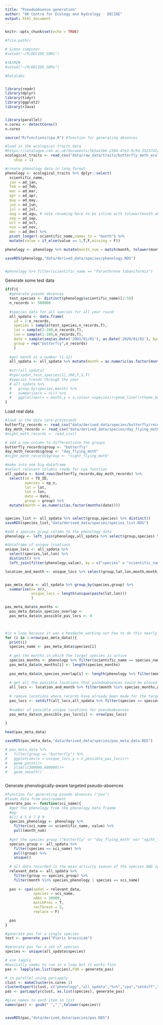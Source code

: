 ```yaml
---
title: "Pseudoabsence generation"
author: "UK Centre for Ecology and Hydrology - DECIDE"
output: html_document
---
```


```r
knitr::opts_chunk$set(echo = TRUE)
```


```r
#file.path()

# Simon computer
#setwd("~/R/DECIDE_SDMs")

#JASMIN
#setwd("~/R/DECIDE_SDMs")

#Datalabs


library(readr)
library(dplyr)
library(tidyr)
library(ggplot2)
library(rJava)


library(parallel)
n.cores <- detectCores()
n.cores

source("R/functions/cpa.R") #function for generating absences


```

```r
#load in the ecological traits data
#https://catalogue.ceh.ac.uk/documents/5b5a13b6-2304-47e3-9c9d-35237d1232c6
ecological_traits <- read_csv("data/raw_data/traits/butterfly_moth_ecological_traits.csv", 
    skip = 1)

#create phenology data in long format
phenology <- ecological_traits %>% dplyr::select(
  scientific_name,
  jan = ad_jan,
  feb = ad_feb,
  mar = ad_mar,
  apr = ad_apr,
  may = ad_may,
  jun = ad_jun,
  jul = ad_jul,
  aug = ad_agu, # note renaming here to be inline with tolower(month.abb)
  sep = ad_sep,
  oct = ad_oct,
  nov = ad_nov,
  dec = ad_dec) %>% 
  pivot_longer(-scientific_name,names_to = "month") %>%
  mutate(value = if_else(value == 1,T,F,missing = F))

phenology <- phenology %>% mutate(month_num = match(month, tolower(month.abb)))

saveRDS(phenology,"data/derived_data/species/phenology.RDS")


#phenology %>% filter(scientific_name == "Paranthrene tabaniformis")


```


Generate some test data

```r
if(F){
  #generate pseudo absences
  test_species <- distinct(phenology$scientific_name)[1:50]
  n_records <- 500000
  
  #species data for all species for all year round
  all_spdata <- data.frame(
    id = 1:n_records,
    species = sample(test_species,n_records,T),
    lat = sample(1:100,n_records,T),
    lon = sample(1:100,n_records,T),
    date = sample(seq(as.Date('2001/01/01'), as.Date('2020/01/01'), by="day"), n_records,T),
    group = rep("butterfly",n_records)
    )
  
  #get month as a number (1-12)
  all_spdata <- all_spdata %>% mutate(month = as.numeric(as.factor(months(date))))
  
  #str(all_spdata)
  #cpa(spdat,test_species[1],100,F,5,T)
  #species trends through the year
  # all_spdata %>% 
  #   group_by(species,month) %>%
  #   summarise(n = n()) %>%
  #   ggplot(aes(x = month,y = n,colour =species))+geom_line()+theme_bw()
}
```

Load real data
```r
#load in the data (pre-processed)
butterfly_records <- read_csv("data/derived_data/species/butterfly/records/butterfly_EastNorths_no_duplicates_2021_12_06.csv")
day_moth_records <- read_csv("data/derived_data/species/day_flying_moth/records/DayFlyingMoths_EastNorths_no_duplicates.csv")
#night_moth_records <- read_csv()

# add a new column to differentiate the groups
butterfly_records$group <- "butterfly"
day_moth_records$group <- "day_flying_moth"
#night_moth_records$group <- "night_flying_moth"

#make into one big dataframe
#select relevant columns ready for cpa function
all_spdata <- bind_rows(butterfly_records,day_moth_records) %>% 
  select(id = TO_ID,
         species = sp_n,
         lat = lat,
         lon = lon,
         date = date,
         group = group) %>%
  mutate(month = as.numeric(as.factor(months(date))))


species_list <- all_spdata %>% select(group,species) %>% distinct()
saveRDS(species_list,"data/derived_data/species/species_list.RDS")

#add a species group colomn to the phenology data
phenology <- left_join(phenology,all_spdata %>% select(group,species) %>% distinct(), by = c("scientific_name"="species"))

#dataframe of unique lcoations
unique_locs <- all_spdata %>% 
  select(species,lat,lon) %>% 
  distinct() %>% 
  left_join(filter(phenology,value), by = c("species" = "scientific_name"))

location_and_month <- unique_locs %>% select(group,lat,lon,month,month_num) %>% distinct()


pas_meta_data <- all_spdata %>% group_by(species,group) %>%
  summarise(n= n(),
            unique_locs = length(unique(paste(lat,lon)))
            )

pas_meta_data$n_months <- 
  pas_meta_data$n_species_overlap <- 
  pas_meta_data$n_possible_pas_locs <- 0



#in a loop because it was a headache working out how to do this nearly in dplyr
for (i in 1:nrow(pas_meta_data)){
  print(i)
  species_name <- pas_meta_data$species[i]
  
  # get the months in which the target species is active
  species_months <- phenology %>% filter(scientific_name == species_name ,value) %>% pull(month)
  pas_meta_data$n_months[i] <- length(species_months)
  
  pas_meta_data$n_species_overlap[i] <- length(phenology %>% filter(month %in% species_months,group == pas_meta_data$group[i]) %>% select(scientific_name) %>% distinct() %>% pull(scientific_name))
  
  # get all the possible locations that psuedoabsences could be placed given that the species is only active in certain months
  all_locs <- location_and_month %>% filter(month %in% species_months,group == pas_meta_data$group[i]) %>% select(lat,lon) %>% distinct()
  
  # remove locations where records have already been made for the target species
  pas_locs <- setdiff(all_locs,all_spdata %>% filter(species == species_name) %>% select(lat,lon))
  
  #number of possible unique locations for pseudoabsences
  pas_meta_data$n_possible_pas_locs[i] <- nrow(pas_locs)
  
}

head(pas_meta_data)

saveRDS(pas_meta_data,"data/derived_data/species/pas_meta_data.RDS")

# pas_meta_data %>% 
#   filter(group == "butterfly") %>%
#   ggplot(aes(x = unique_locs,y = n_possible_pas_locs))+
#   geom_point()+
#   ylim(c(300000,600000))+
#   geom_smooth()



```


Generate phenologically-aware targeted pseudo-absences

```r

#function for generating psuedo absences ("pas")
#loads data from environment
generate_pas <- function(sci_name){
  #get the phenology from the phenology data fraome
  #eg:
  #[1] 4 5 6 7 8 9
  species_phenology <- phenology %>% 
    filter(sci_name == scientific_name, value) %>% 
    pull(month_num)
  
  #get the species group ("butterfly" or "day_flying_moth" eor "ngiht_flying_moth" etc.)
  species_group <- all_spdata %>% 
    filter(species == sci_name) %>% 
    pull(group) %>% 
    unique()
  
  # all data recorded in the main activity season of the species AND species records of the target species from outside their main recording activity
  relevant_data <- all_spdata %>% 
    filter(group == species_group) %>%
    filter(month %in% species_phenology | species == sci_name)
  
  pas <- cpa(spdat = relevant_data,
             species = sci_name,
             nAbs = 10000,
             matchPres = T,
             recThresh = 5,
             replace = F)

  pas
}

#generate pas for a single species
test <- generate_pas("Pieris brassicae")

#generate pas for a set of species
species <- unique(all_spdata$species)

# use lapply
#basically seems to run in a loop but it works fine
pas <- lapply(as.list(species),FUN = generate_pas)

# in parallel using parLapply
clust <- makeCluster(n.cores-1)
clusterExport(clust, c("phenology","all_spdata","%>%","cpa","setdiff","filter","pull","distinct"))
pas <- parLapply(clust, as.list(species), generate_pas)

#give names to each item in list
names(pas) <- gsub(" ","_",tolower(species))


saveRDS(pas,"data/derived_data/species/pas.RDS")

```





